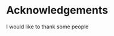 Acknowledgements {-}
================================================================================

I would like to thank some people